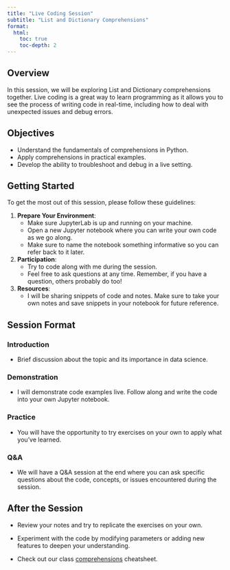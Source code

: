 ```yaml
---
title: "Live Coding Session"
subtitle: "List and Dictionary Comprehensions"
format: 
  html:
    toc: true
    toc-depth: 2
---
```


## Overview

In this session, we will be exploring List and Dictionary comprehensions together. Live coding is a great way to learn programming as it allows you to see the process of writing code in real-time, including how to deal with unexpected issues and debug errors.

## Objectives

- Understand the fundamentals of comprehensions in Python.
- Apply comprehensions in practical examples.
- Develop the ability to troubleshoot and debug in a live setting.

## Getting Started

To get the most out of this session, please follow these guidelines:

1. **Prepare Your Environment**:
   - Make sure JupyterLab is up and running on your machine.
   - Open a new Jupyter notebook where you can write your own code as we go along.
   - Make sure to name the notebook something informative so you can refer back to it later.

2. **Participation**:
   - Try to code along with me during the session.
   - Feel free to ask questions at any time. Remember, if you have a question, others probably do too!

3. **Resources**:
   - I will be sharing snippets of code and notes. Make sure to take your own notes and save snippets in your notebook for future reference.

## Session Format

### Introduction

- Brief discussion about the topic and its importance in data science.

### Demonstration

- I will demonstrate code examples live. Follow along and write the code into your own Jupyter notebook.

### Practice

- You will have the opportunity to try exercises on your own to apply what you've learned.

### Q&A

- We will have a Q&A session at the end where you can ask specific questions about the code, concepts, or issues encountered during the session.

## After the Session

- Review your notes and try to replicate the exercises on your own.

- Experiment with the code by modifying parameters or adding new features to deepen your understanding.

- Check out our class [comprehensions](../cheatsheets/comprehensions.qmd) cheatsheet.



